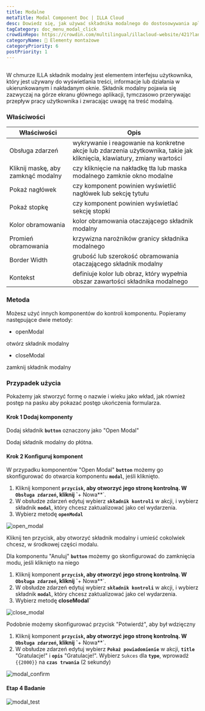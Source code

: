 ```yaml
---
title: Modalne
metaTitle: Modal Component Doc | ILLA Cloud
desc: Dowiedz się, jak używać składnika modalnego do dostosowywania aplikacji w chmurze ILLA.
tagCategory: doc_menu_modal_click
crowdinRepo: https://crowdin.com/multilingual/illacloud-website/421?languages=pl&filter=basic&value=0
categoryName: 🧬 Elementy montażowe
categoryPriority: 6
postPriority: 1
---
```


## <h2 hidden>Co to jest Modal?</h2>

W chmurze ILLA składnik modalny jest elementem interfejsu użytkownika, który jest używany do wyświetlania treści, informacje lub działania w ukierunkowanym i nakładanym oknie. Składnik modalny pojawia się zazwyczaj na górze ekranu głównego aplikacji, tymczasowo przerywając przepływ pracy użytkownika i zwracając uwagę na treść modalną.

### Właściwości

| Właściwości                        | Opis                                                                                                                    |
| ---------------------------------- | ----------------------------------------------------------------------------------------------------------------------- |
| Obsługa zdarzeń                    | wykrywanie i reagowanie na konkretne akcje lub zdarzenia użytkownika, takie jak kliknięcia, klawiatury, zmiany wartości |
| Kliknij maskę, aby zamknąć modalny | czy kliknięcie na nakładkę tła lub maska modalnego zamknie okno modalne                                                 |
| Pokaż nagłówek                     | czy komponent powinien wyświetlić nagłówek lub sekcję tytułu                                                            |
| Pokaż stopkę                       | czy komponent powinien wyświetlać sekcję stopki                                                                         |
| Kolor obramowania                  | kolor obramowania otaczającego składnik modalny                                                                         |
| Promień obramowania                | krzywizna narożników granicy składnika modalnego                                                                        |
| Border Width                       | grubość lub szerokość obramowania otaczającego składnik modalny                                                         |
| Kontekst                           | definiuje kolor lub obraz, który wypełnia obszar zawartości składnika modalnego                                         |

### Metoda

Możesz użyć innych komponentów do kontroli komponentu. Popieramy następujące dwie metody:

-   openModal

otwórz składnik modalny

-   closeModal

zamknij składnik modalny

### Przypadek użycia

Pokażemy jak stworzyć formę o nazwie i wieku jako wkład, jak również postęp na pasku aby pokazać postęp ukończenia formularza.

#### Krok 1 Dodaj komponenty

Dodaj składnik **`button`** oznaczony jako "Open Modal"

Dodaj składnik modalny do płótna.

#### Krok 2 Konfiguruj komponent

W przypadku komponentów "Open Modal" **`button`** możemy go skonfigurować do otwarcia komponentu **`modal`**, jeśli kliknięto.

1.  Kliknij komponent **`przycisk`, aby otworzyć jego stronę kontrolną. W **`Obsługa zdarzeń`**, kliknij \`**+ Nowa\*\*\`.
2.  W obsłudze zdarzeń edytuj wybierz **`składnik kontroli`** w akcji, i wybierz składnik **`modal`**, który chcesz zaktualizować jako cel wydarzenia.
3.  Wybierz metodę **`openModal`**

![open_modal](https://cdn.illacloud.com/official-website/img/docs/open_modal.jpg)

Kliknij ten przycisk, aby otworzyć składnik modalny i umieść cokolwiek chcesz, w środkowej części modalu.

Dla komponentu "Anuluj" **`button`** możemy go skonfigurować do zamknięcia modu, jeśli kliknięto na niego

1.  Kliknij komponent **`przycisk`, aby otworzyć jego stronę kontrolną. W **`Obsługa zdarzeń`**, kliknij \`**+ Nowa\*\*\`.
2.  W obsłudze zdarzeń edytuj wybierz **`składnik kontroli`** w akcji, i wybierz składnik **`modal`**, który chcesz zaktualizować jako cel wydarzenia.
3.  Wybierz metodę **closeModal\`**

![close_modal](https://cdn.illacloud.com/official-website/img/docs/close_modal.jpg)

Podobnie możemy skonfigurować przycisk "Potwierdź", aby był wdzięczny

1.  Kliknij komponent **`przycisk`, aby otworzyć jego stronę kontrolną. W **`Obsługa zdarzeń`**, kliknij \`**+ Nowa\*\*\`.
2.  W obsłudze zdarzeń edytuj wybierz **`Pokaż powiadomienie`** w akcji, **`title`** "Gratulacje!" i **`opis`** "Gratulacje!". Wybierz `Sukces` dla **`type`**, wprowadź `{{2000}}` na **`czas trwania`** (2 sekundy)

![modal_confirm](https://cdn.illacloud.com/official-website/img/docs/modal_confirm.jpg)

#### Etap 4 Badanie

![modal_test](https://cdn.illacloud.com/official-website/img/docs/modal_test.gif)
